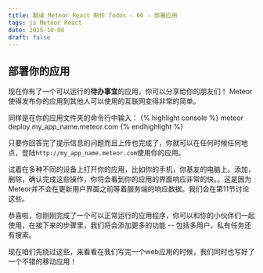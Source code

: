 ```yaml
---
title: 翻译 Meteor React 制作 Todos - 06 - 部署应用
tags: js Meteor React
date: 2015-10-08
draft: false
---
```


## 部署你的应用

现在你有了一个可以运行的**待办事宜**的应用，你可以分享给你的朋友们！
Meteor使得发布你的应用到其他人可以使用的互联网变得非常的简单。

同样是在你的应用文件夹的命令行中输入：
{% highlight console %}
meteor deploy my_app_name.meteor.com
{% endhighlight %}

只要你回答完了提示信息的问题而且上传也完成了，你就可以在任何时候任何地点，登陆`http://my_app_name.meteor.com`使用你的应用。

试着在多种不同的设备上打开你的应用，比如你的手机，你基友的电脑上。添加，删除，确认完成这些操作，你将会看到你的应用的界面响应非常的快。。这是因为Meteor并不会在更新用户界面之前等着服务端的响应数据。我们会在第11节讨论这些。

恭喜啦，你刚刚完成了一个可以正常运行的应用程序，你可以和你的小伙伴们一起使用，在接下来的步骤里，我们将会添加更多的功能 -- 包括多用户，私有任务还有搜索。

现在咱们先绕过这些，来看看在我们写完一个web应用的时候，我们同时也写好了一个不错的移动应用！